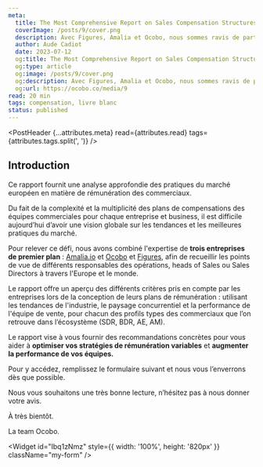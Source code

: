 ```yaml
---
meta:
  title: The Most Comprehensive Report on Sales Compensation Structures in Europe
  coverImage: /posts/9/cover.png
  description: Avec Figures, Amalia et Ocobo, nous sommes ravis de partager notre livre blanc sur la rémunération variable des ventes 2023 en Europe 🇪🇺 ! Étude comparative des structures de rémunération entre les différentes fonctions. Répartition par taille d'entreprise et localisation. Tendances 2023 et outils de rémunération les plus utilisés.
  author: Aude Cadiot
  date: 2023-07-12
  og:title: The Most Comprehensive Report on Sales Compensation Structures in Europe
  og:type: article
  og:image: /posts/9/cover.png
  og:description: Avec Figures, Amalia et Ocobo, nous sommes ravis de partager notre livre blanc sur la rémunération variable des ventes 2023 en Europe 🇪🇺 ! Étude comparative des structures de rémunération entre les différentes fonctions. Répartition par taille d'entreprise et localisation. Tendances 2023 et outils de rémunération les plus utilisés.
  og:url: https://ocobo.co/media/9
read: 20 min
tags: compensation, livre blanc
status: published
---
```



<PostHeader {...attributes.meta} read={attributes.read} tags={attributes.tags.split(', ')} />

## Introduction

Ce rapport fournit une analyse approfondie des pratiques du marché européen en matière de rémunération des commerciaux.

Du fait de la complexité et la multiplicité des plans de compensations des équipes commerciales pour chaque entreprise et business, il est difficile aujourd’hui d’avoir une vision globale sur les tendances et les meilleures pratiques du marché.

Pour relever ce défi, nous avons combiné l'expertise de **trois entreprises de premier plan** : [Amalia.io](http://amalia.io/) et [Ocobo](http://ocobo.co) et [Figures](https://figures.hr/), afin de recueillir les points de vue de différents responsables des opérations, heads of Sales ou Sales Directors à travers l'Europe et le monde.

Le rapport offre un aperçu des différents critères pris en compte par les entreprises lors de la conception de leurs plans de rémunération : utilisant les tendances de l'industrie, le paysage concurrentiel et la performance de l'équipe de vente, pour chacun des profils types des commerciaux que l’on retrouve dans l’écosystème (SDR, BDR, AE, AM).

Le rapport vise à vous fournir des recommandations concrètes pour vous aider à **optimiser vos stratégies de rémunération variables** et **augmenter la performance de vos équipes.**

Pour y accédez, remplissez le formulaire suivant et nous vous l’enverrons dès que possible.

Nous vous souhaitons une très bonne lecture, n’hésitez pas à nous donner votre avis.

À très bientôt.

La team Ocobo.

<Widget id="Ibq1zNmz" style={{ width: '100%', height: '820px' }} className="my-form" />

